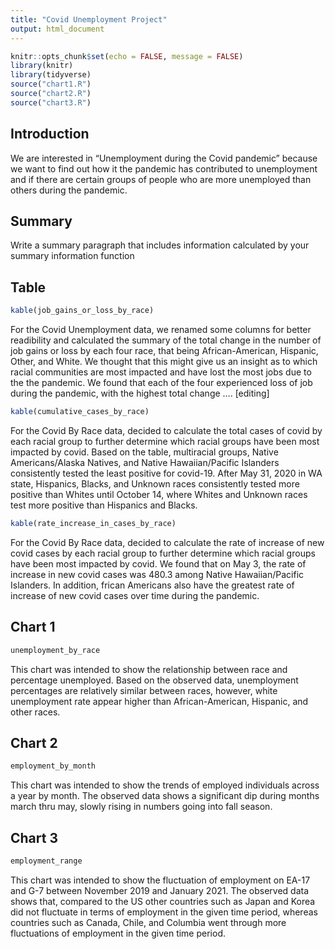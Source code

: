 ```yaml
---
title: "Covid Unemployment Project"
output: html_document
---
```


```r
knitr::opts_chunk$set(echo = FALSE, message = FALSE)
library(knitr)
library(tidyverse)
source("chart1.R")
source("chart2.R")
source("chart3.R")
```

## Introduction


We are interested in “Unemployment during the Covid pandemic” because we want 
to find out how it the pandemic has contributed to unemployment and if there 
are certain groups of people who are more unemployed than others during the 
pandemic.


## Summary 
Write a summary paragraph that includes information calculated by your summary 
information function


## Table 

```r
kable(job_gains_or_loss_by_race)
```

For the Covid Unemployment data, we renamed some columns for better
readibility and calculated the summary of the total change in the number of
job gains or loss by each four race, that being African-American, Hispanic, 
Other, and White. We thought that this might give us an insight as to
which racial communities are most impacted and have lost the most jobs due to
the the pandemic.
We found that each of the four experienced loss of job during the 
pandemic, with the highest total change .... [editing]


```r
kable(cumulative_cases_by_race)
```

For the Covid By Race data, decided to calculate the total cases of covid
by each racial group to further determine which racial groups have been 
most impacted by covid. Based on the table, multiracial groups, 
Native Americans/Alaska Natives, and Native Hawaiian/Pacific Islanders
consistently tested the least positive for covid-19. After May 31, 2020 in 
WA state, Hispanics, Blacks, and Unknown races consistently tested more 
positive than Whites until October 14, where Whites and Unknown races
test more positive than Hispanics and Blacks.


```r
kable(rate_increase_in_cases_by_race)
```


For the Covid By Race data, decided to calculate the rate of increase of new 
covid cases by each racial group to further determine which racial groups 
have been most impacted by covid. We found that on May 3, the rate
of increase in new covid cases was 480.3 among Native Hawaiian/Pacific
Islanders. In addition, frican Americans also have the greatest rate of 
increase of new covid cases over time during the pandemic.



## Chart 1

```r
unemployment_by_race
```

This chart was intended to show the relationship between race and percentage unemployed. Based on the observed data, unemployment percentages are relatively similar between races, however, white unemployment rate appear higher than African-American, Hispanic, and other races.


## Chart 2
```r
employment_by_month
```

This chart was intended to show the trends of employed individuals across a year by month. The observed data shows a significant dip during months march thru may, slowly rising in numbers going into fall season. 


## Chart 3
```r
employment_range
```


This chart was intended to show the fluctuation of employment on EA-17 and G-7 between November 2019 and January 2021. The observed data shows that, compared to the US other countries such as Japan and Korea did not fluctuate in terms of employment in the given time period, whereas countries such as Canada, Chile, and Columbia went through more fluctuations of employment in the given time period. 


